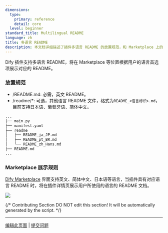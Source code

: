 ```yaml
---
dimensions:
  type:
    primary: reference
    detail: core
  level: beginner
standard_title: Multilingual README
language: zh
title: 多语言 README
description: 本文档详细描述了插件多语言 README 的放置规范，和 Marketplace 上的展示规则。
---
```


Dify 插件支持多语言 README，将在 Marketplace 等位置根据用户的语言首选项展示对应的 README。

### 放置规范

- /README.md: 必需，英文 README。
- /readme/*: 可选，其他语言 README 文件，格式为`README_<语言标识>.md`，目前支持日本语、葡萄牙语、简体中文。

```bash
...
├── main.py
├── manifest.yaml
├── readme
│   ├── README_ja_JP.md
│   ├── README_pt_BR.md
│   └── README_zh_Hans.md
├── README.md
...
```

### Marketplace 展示规则

[Dify Marketplace](https://marketplace.dify.ai) 界面支持英文、简体中文、日本语等语言，当插件具有对应语言 README 时，将在插件详情页展示用户所使用的语言的 README 文档。

![](path-to-zoom-ja_JP-details-page)

{/*
Contributing Section
DO NOT edit this section!
It will be automatically generated by the script.
*/}

---

[编辑此页面](https://github.com/langgenius/dify-docs/edit/main/plugin-dev-zh/0411-multilingual-readme.mdx) | [提交问题](https://github.com/langgenius/dify-docs/issues/new?template=docs.yml)

